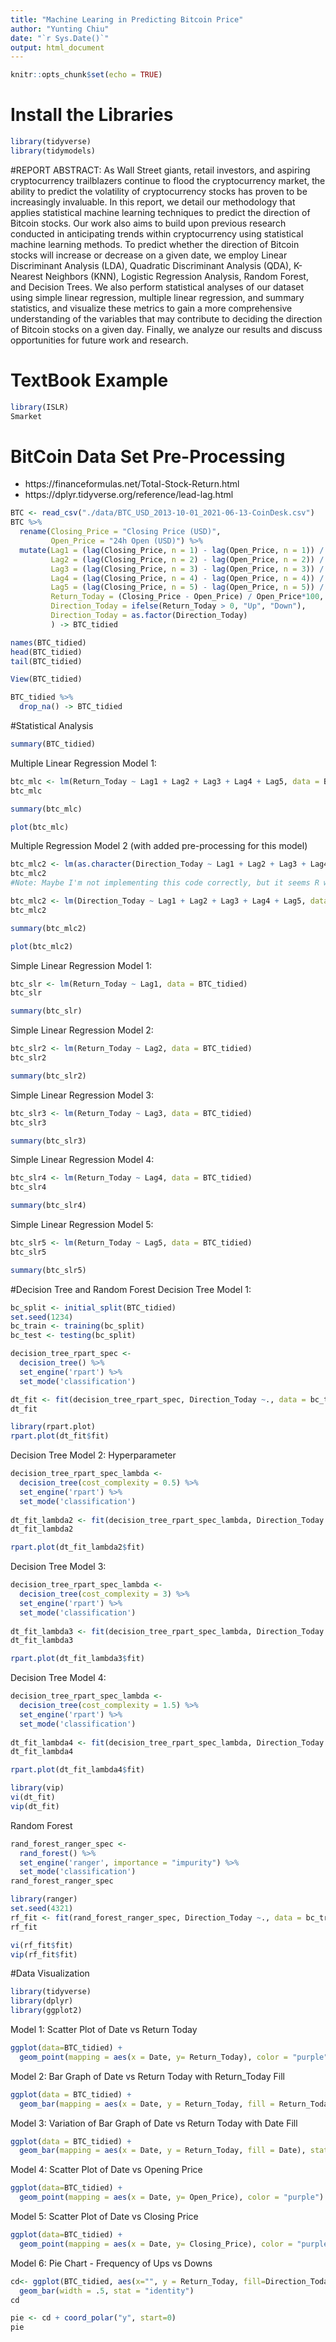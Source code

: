 ```yaml
---
title: "Machine Learing in Predicting Bitcoin Price"
author: "Yunting Chiu"
date: "`r Sys.Date()`"
output: html_document
---
```


```r
knitr::opts_chunk$set(echo = TRUE)
```
# Install the Libraries
```r
library(tidyverse)
library(tidymodels)
```

#REPORT ABSTRACT:
As Wall Street giants, retail investors, and aspiring cryptocurrency trailblazers continue to flood the cryptocurrency market, the ability to predict the volatility of cryptocurrency stocks has proven to be increasingly invaluable. In this report, we detail our methodology that applies statistical machine learning techniques to predict the direction of Bitcoin stocks. Our work also aims to build upon previous research conducted in anticipating trends within cryptocurrency using statistical machine learning methods. To predict whether the direction of Bitcoin stocks will increase or decrease on a given date, we employ Linear Discriminant Analysis (LDA), Quadratic Discriminant Analysis (QDA), K-Nearest Neighbors (KNN), Logistic Regression Analysis, Random Forest, and Decision Trees. We also perform statistical analyses of our dataset using simple linear regression, multiple linear regression, and summary statistics, and visualize these metrics to gain a more comprehensive understanding of the variables that may contribute to deciding the direction of Bitcoin stocks on a given day. Finally, we analyze our results and discuss opportunities for future work and research. 

# TextBook Example
```r
library(ISLR)
Smarket
```

# BitCoin Data Set Pre-Processing
- https://financeformulas.net/Total-Stock-Return.html
- https://dplyr.tidyverse.org/reference/lead-lag.html
```r
BTC <- read_csv("./data/BTC_USD_2013-10-01_2021-06-13-CoinDesk.csv")
BTC %>%
  rename(Closing_Price = "Closing Price (USD)",
         Open_Price = "24h Open (USD)") %>%
  mutate(Lag1 = (lag(Closing_Price, n = 1) - lag(Open_Price, n = 1)) / lag(Open_Price, n = 1)*100,
         Lag2 = (lag(Closing_Price, n = 2) - lag(Open_Price, n = 2)) / lag(Open_Price, n = 2)*100,
         Lag3 = (lag(Closing_Price, n = 3) - lag(Open_Price, n = 3)) / lag(Open_Price, n = 3)*100,
         Lag4 = (lag(Closing_Price, n = 4) - lag(Open_Price, n = 4)) / lag(Open_Price, n = 4)*100,
         Lag5 = (lag(Closing_Price, n = 5) - lag(Open_Price, n = 5)) / lag(Open_Price, n = 5)*100,
         Return_Today = (Closing_Price - Open_Price) / Open_Price*100,
         Direction_Today = ifelse(Return_Today > 0, "Up", "Down"),
         Direction_Today = as.factor(Direction_Today)
         ) -> BTC_tidied 

names(BTC_tidied)
head(BTC_tidied)
tail(BTC_tidied)
```

```r
View(BTC_tidied)
```

```r
BTC_tidied %>%
  drop_na() -> BTC_tidied
```

#Statistical Analysis
```r
summary(BTC_tidied)
```

Multiple Linear Regression Model 1: 
```r
btc_mlc <- lm(Return_Today ~ Lag1 + Lag2 + Lag3 + Lag4 + Lag5, data = BTC_tidied)
btc_mlc
```

```r
summary(btc_mlc)
```

```r
plot(btc_mlc)
```

Multiple Regression Model 2 (with added pre-processing for this model)
```r
btc_mlc2 <- lm(as.character(Direction_Today ~ Lag1 + Lag2 + Lag3 + Lag4 + Lag5, data = BTC_tidied))
btc_mlc2 
#Note: Maybe I'm not implementing this code correctly, but it seems R won't register "Direction_Today" as a variable here. I'd be okay with us omitting this second multiple regression model altogether and only keeping the first one that worked above, so let me know what you think! I also think using the "Return_Today" as the response variable for the rest of the simple linear regression models should be okay, but let me know if you agree. If you agree with me on both points, I think this code should be set to merge with yours! 
```

```r
btc_mlc2 <- lm(Direction_Today ~ Lag1 + Lag2 + Lag3 + Lag4 + Lag5, data = BTC_tidied)
btc_mlc2
```

```r
summary(btc_mlc2)
```

```r
plot(btc_mlc2)
```

Simple Linear Regression Model 1:
```r
btc_slr <- lm(Return_Today ~ Lag1, data = BTC_tidied)
btc_slr
```

```r
summary(btc_slr)
```

Simple Linear Regression Model 2:
```r
btc_slr2 <- lm(Return_Today ~ Lag2, data = BTC_tidied)
btc_slr2
```

```r
summary(btc_slr2)
```

Simple Linear Regression Model 3:
```r
btc_slr3 <- lm(Return_Today ~ Lag3, data = BTC_tidied)
btc_slr3
```

```r
summary(btc_slr3)
```

Simple Linear Regression Model 4:
```r
btc_slr4 <- lm(Return_Today ~ Lag4, data = BTC_tidied)
btc_slr4
```

```r
summary(btc_slr4)
```

Simple Linear Regression Model 5:
```r
btc_slr5 <- lm(Return_Today ~ Lag5, data = BTC_tidied)
btc_slr5
```

```r
summary(btc_slr5)
```

#Decision Tree and Random Forest
Decision Tree Model 1: 
```r
bc_split <- initial_split(BTC_tidied)
set.seed(1234)
bc_train <- training(bc_split)
bc_test <- testing(bc_split)
```

```r
decision_tree_rpart_spec <- 
  decision_tree() %>%
  set_engine('rpart') %>%
  set_mode('classification')
```

```r
dt_fit <- fit(decision_tree_rpart_spec, Direction_Today ~., data = bc_train)
dt_fit
```

```r
library(rpart.plot)
rpart.plot(dt_fit$fit)
```

Decision Tree Model 2: Hyperparameter
```r
decision_tree_rpart_spec_lambda <-
  decision_tree(cost_complexity = 0.5) %>%
  set_engine('rpart') %>%
  set_mode('classification')
  
dt_fit_lambda2 <- fit(decision_tree_rpart_spec_lambda, Direction_Today ~., data = bc_train)
dt_fit_lambda2
```

```r
rpart.plot(dt_fit_lambda2$fit)
```

Decision Tree Model 3: 
```r
decision_tree_rpart_spec_lambda <-
  decision_tree(cost_complexity = 3) %>%
  set_engine('rpart') %>%
  set_mode('classification')
  
dt_fit_lambda3 <- fit(decision_tree_rpart_spec_lambda, Direction_Today ~., data = bc_train)
dt_fit_lambda3
```

```r
rpart.plot(dt_fit_lambda3$fit)
```

Decision Tree Model 4: 
```r
decision_tree_rpart_spec_lambda <-
  decision_tree(cost_complexity = 1.5) %>%
  set_engine('rpart') %>%
  set_mode('classification')
  
dt_fit_lambda4 <- fit(decision_tree_rpart_spec_lambda, Direction_Today ~., data = bc_train)
dt_fit_lambda4
```

```r
rpart.plot(dt_fit_lambda4$fit)
```

```r
library(vip)
vi(dt_fit)
vip(dt_fit)
```

Random Forest
```r
rand_forest_ranger_spec <- 
  rand_forest() %>%
  set_engine('ranger', importance = "impurity") %>%
  set_mode('classification')
rand_forest_ranger_spec
```

```r
library(ranger)
set.seed(4321)
rf_fit <- fit(rand_forest_ranger_spec, Direction_Today ~., data = bc_train)
rf_fit
```

```r
vi(rf_fit$fit)
vip(rf_fit$fit)
```

#Data Visualization 
```r
library(tidyverse)
library(dplyr)
library(ggplot2)
```

Model 1: Scatter Plot of Date vs Return Today
```r
ggplot(data=BTC_tidied) +
  geom_point(mapping = aes(x = Date, y= Return_Today), color = "purple")
```

Model 2: Bar Graph of Date vs Return Today with Return_Today Fill
```r
ggplot(data = BTC_tidied) +
  geom_bar(mapping = aes(x = Date, y = Return_Today, fill = Return_Today), stat = "identity")
```

Model 3: Variation of Bar Graph of Date vs Return Today with Date Fill
```r
ggplot(data = BTC_tidied) +
  geom_bar(mapping = aes(x = Date, y = Return_Today, fill = Date), stat = "identity")
```

Model 4: Scatter Plot of Date vs Opening Price
```r
ggplot(data=BTC_tidied) +
  geom_point(mapping = aes(x = Date, y= Open_Price), color = "purple") 
```

Model 5: Scatter Plot of Date vs Closing Price
```r
ggplot(data=BTC_tidied) +
  geom_point(mapping = aes(x = Date, y= Closing_Price), color = "purple") 
```

Model 6: Pie Chart - Frequency of Ups vs Downs
```r
cd<- ggplot(BTC_tidied, aes(x="", y = Return_Today, fill=Direction_Today))+
  geom_bar(width = .5, stat = "identity") 
cd

pie <- cd + coord_polar("y", start=0) 
pie
```



